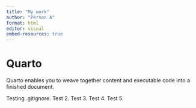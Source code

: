 ---
title: "My work"
author: "Person A"
format: html
editor: visual
embed-resources: true
---

# Quarto

Quarto enables you to weave together content and executable code into a finished document.

Testing .gitignore. Test 2. Test 3. Test 4. Test 5.
